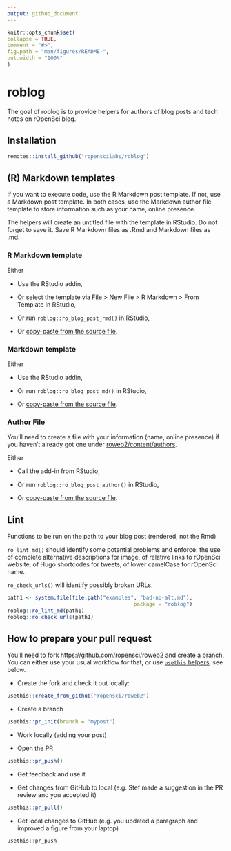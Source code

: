 ```yaml
---
output: github_document
---
```


<!-- README.md is generated from README.Rmd. Please edit that file -->

```r
knitr::opts_chunk$set(
collapse = TRUE,
comment = "#>",
fig.path = "man/figures/README-",
out.width = "100%"
)
```

# roblog

The goal of roblog is to provide helpers for authors of blog posts and tech notes on rOpenSci blog.

## Installation

``` r
remotes::install_github("ropenscilabs/roblog")
```

## (R) Markdown templates

If you want to execute code, use the R Markdown post template. If not, use a Markdown post template. In both cases, use the Markdown author file template to store information such as your name, online presence.

The helpers will create an untitled file with the template in RStudio. Do not forget to save it. Save R Markdown files as .Rmd and Markdown files as .md.

### R Markdown template

Either

* Use the RStudio addin,

* Or select the template via File > New File > R Markdown > From Template in RStudio,

* Or run `roblog::ro_blog_post_rmd()` in RStudio,

* Or [copy-paste from the source file](https://github.com/ropenscilabs/roblog/blob/master/inst/rmarkdown/templates/ropensci-blog-post/skeleton/skeleton.Rmd).

### Markdown template

Either

* Use the RStudio addin,

* Or run `roblog::ro_blog_post_md()` in RStudio,

* Or [copy-paste from the source file](https://github.com/ropenscilabs/roblog/blob/master/inst/templates/markdown-post.md).

### Author File

You'll need to create a file with your information (name, online presence) if you haven't already got one under [roweb2/content/authors](https://github.com/ropensci/roweb2/tree/master/content/authors).

Either

* Call the add-in from RStudio,

* Or run `roblog::ro_blog_post_author()` in RStudio,

* Or [copy-paste from the source file](https://github.com/ropenscilabs/roblog/blob/master/inst/templates/author-name.md).

## Lint

Functions to be run on the path to your blog post (rendered, not the Rmd) 

`ro_lint_md()` should identify some potential problems and enforce: the use of complete alternative descriptions for image, of relative links to rOpenSci website, of Hugo shortcodes for tweets, of lower camelCase for rOpenSci name.

`ro_check_urls()` will identify possibly broken URLs.

```r
path1 <- system.file(file.path("examples", "bad-no-alt.md"),
                                         package = "roblog")
roblog::ro_lint_md(path1)
roblog::ro_check_urls(path1)
```

## How to prepare your pull request

You'll need to fork https://github.com/ropensci/roweb2 and create a branch. You can either use your usual workflow for that, or use [`usethis` helpers](https://usethis.r-lib.org/articles/articles/pr-functions.html), see below.

* Create the fork and check it out locally:

```r
usethis::create_from_github("ropensci/roweb2")
```

* Create a branch

```r
usethis::pr_init(branch = "mypost")
```
* Work locally (adding your post)

* Open the PR

```r
usethis::pr_push()
```
* Get feedback and use it

* Get changes from GitHub to local (e.g. Stef made a suggestion in the PR review and you accepted it)

```r
usethis::pr_pull()
```

* Get local changes to GitHub (e.g. you updated a paragraph and improved a figure from your laptop)

```r
usethis::pr_push
```
